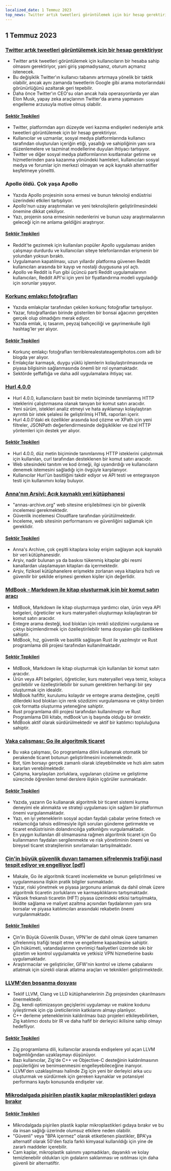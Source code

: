 ```yaml
---
localized_date: 1 Temmuz 2023
top_news: Twitter artık tweetleri görüntülemek için bir hesap gerektiriyor
---
```




<CallToAction />

<Steps>

## 1 Temmuz 2023

### [Twitter artık tweetleri görüntülemek için bir hesap gerektiriyor](https://techcrunch.com/2023/06/30/twitter-now-requires-an-account-to-view-tweets/)

- Twitter artık tweetleri görüntülemek için kullanıcıların bir hesaba sahip olmasını gerektiriyor, yani giriş yapmadıysanız, oturum açmanız istenecek.
- Bu değişiklik Twitter'ın kullanıcı tabanını artırmaya yönelik bir taktik olabilir, ancak aynı zamanda tweetlerin Google gibi arama motorlarındaki görünürlüğünü azaltarak geri tepebilir.
- Daha önce Twitter'ın CEO'su olan ancak hala operasyonlarda yer alan Elon Musk, yapay zeka araçlarının Twitter'da arama yapmasını engelleme arzusuyla motive olmuş olabilir.

#### [Sektör Tepkileri](http://news.ycombinator.com/item?id=36540957)

- Twitter, platformdan aşırı düzeyde veri kazıma endişeleri nedeniyle artık tweetleri görüntülemek için bir hesap gerektiriyor.
- Kullanıcılar ve uzmanlar, sosyal medya platformlarında kullanıcı tarafından oluşturulan içeriğin etiği, yasallığı ve sahipliğinin yanı sıra düzenlemelere ve tazminat modellerine duyulan ihtiyacı tartışıyor.
- Twitter ve diğer sosyal medya platformlarının kısıtlamalar getirme ve hizmetlerinden para kazanma yönündeki hamleleri, kullanıcıları sosyal medya ve forumlar için merkezi olmayan ve açık kaynaklı alternatifler keşfetmeye yöneltti.

### Apollo öldü. Çok yaşa Apollo

- Yazıda Apollo projesinin sona ermesi ve bunun teknoloji endüstrisi üzerindeki etkileri tartışılıyor.
- Apollo'nun uzay araştırmaları ve yeni teknolojilerin geliştirilmesindeki önemine dikkat çekiliyor.
- Yazı, projenin sona ermesinin nedenlerini ve bunun uzay araştırmalarının geleceği için ne anlama geldiğini araştırıyor.

#### [Sektör Tepkileri](http://news.ycombinator.com/item?id=36543894)

- Reddit'te gezinmek için kullanılan popüler Apollo uygulaması aniden çalışmayı durdurdu ve kullanıcıları siteye telefonlarından erişmenin bir yolundan yoksun bıraktı.
- Uygulamanın kapatılması, uzun yıllardır platforma güvenen Reddit kullanıcıları arasında bir kayıp ve nostalji duygusuna yol açtı.
- Apollo ve Reddit is Fun gibi üçüncü parti Reddit uygulamalarının kullanıcıları, Reddit API'si için yeni bir fiyatlandırma modeli uyguladığı için sorunlar yaşıyor.

### [Korkunç emlakçı fotoğrafları](https://terriblerealestateagentphotos.com)

- Yazıda emlakçılar tarafından çekilen korkunç fotoğraflar tartışılıyor.
- Yazar, fotoğraflardan birinde gösterilen bir bonsai ağacının gerçekten gerçek olup olmadığını merak ediyor.
- Yazıda emlak, iç tasarım, peyzaj bahçeciliği ve gayrimenkulle ilgili hashtag'ler yer alıyor.

#### [Sektör Tepkileri](http://news.ycombinator.com/item?id=36533193)

- Korkunç emlakçı fotoğrafları terriblerealestateagentphotos.com adlı bir blogda yer alıyor.
- Emlakçılar karmaşık, duygu yüklü işlemlerin kolaylaştırılmasında ve piyasa bilgisinin sağlanmasında önemli bir rol oynamaktadır.
- Sektörde şeffaflığa ve daha adil uygulamalara ihtiyaç var.

### [Hurl 4.0.0](https://hurl.dev/blog/2023/06/30/announcing-hurl-4.0.0.html)

- Hurl 4.0.0, kullanıcıların basit bir metin biçiminde tanımlanmış HTTP isteklerini çalıştırmasına olanak tanıyan bir komut satırı aracıdır.
- Yeni sürüm, istekleri analiz etmeyi ve hata ayıklamayı kolaylaştıran ayrıntılı bir istek şelalesi ile geliştirilmiş HTML raporları içerir.
- Hurl 4.0.0'daki ek özellikler arasında kod çözme ve XPath için yeni filtreler, JSONPath değerlendirmesinde değişiklikler ve özel HTTP yöntemleri için destek yer alıyor.

#### [Sektör Tepkileri](http://news.ycombinator.com/item?id=36539144)

- Hurl 4.0.0, düz metin biçiminde tanımlanmış HTTP isteklerini çalıştırmak için kullanılan, curl tarafından desteklenen bir komut satırı aracıdır.
- Web sitesindeki tanıtım ve kod örneği, ilgi uyandırdığı ve kullanıcıların denemek istemesini sağladığı için övgüyle karşılanıyor.
- Kullanıcılar Hurl'ün basitliğini takdir ediyor ve API testi ve entegrasyon testi için kullanımını kolay buluyor.

### [Anna'nın Arşivi: Açık kaynaklı veri kütüphanesi](https://annas-archive.org/)

- "annas-archive.org" web sitesine erişilebilmesi için bir güvenlik incelemesi gerekmektedir.
- Güvenlik incelemesi Cloudflare tarafından yürütülmektedir.
- İnceleme, web sitesinin performansını ve güvenliğini sağlamak için gereklidir.

#### [Sektör Tepkileri](http://news.ycombinator.com/item?id=36530662)

- Anna's Archive, çok çeşitli kitaplara kolay erişim sağlayan açık kaynaklı bir veri kütüphanesidir.
- Arşiv, nadir bulunan ya da baskısı tükenmiş kitaplar gibi resmi kanallardan ulaşılamayan kitapları da içermektedir.
- Arşiv, fiziksel kütüphanelere erişmekte zorlanan veya kitaplara hızlı ve güvenilir bir şekilde erişmesi gereken kişiler için değerlidir.

### [MdBook - Markdown ile kitap oluşturmak için bir komut satırı aracı](https://rust-lang.github.io/mdBook/)

- MdBook, Markdown ile kitap oluşturmaya yardımcı olan, ürün veya API belgeleri, öğreticiler ve kurs materyalleri oluşturmayı kolaylaştıran bir komut satırı aracıdır.
- Entegre arama desteği, kod blokları için renkli sözdizimi vurgulama ve çıktıyı biçimlendirmek için özelleştirilebilir tema dosyaları gibi özelliklere sahiptir.
- MdBook, hız, güvenlik ve basitlik sağlayan Rust ile yazılmıştır ve Rust programlama dili projesi tarafından kullanılmaktadır.

#### [Sektör Tepkileri](http://news.ycombinator.com/item?id=36528984)

- MdBook, Markdown ile kitap oluşturmak için kullanılan bir komut satırı aracıdır.
- Ürün veya API belgeleri, öğreticiler, kurs materyalleri veya temiz, kolayca gezilebilir ve özelleştirilebilir bir sunum gerektiren herhangi bir şey oluşturmak için idealdir.
- MdBook hafiftir, kurulumu kolaydır ve entegre arama desteğine, çeşitli dillerdeki kod blokları için renk sözdizimi vurgulamasına ve çıktıyı birden çok formatta oluşturma yeteneğine sahiptir.
- Rust programlama dili projesi tarafından kullanılmıştır ve Rust Programlama Dili kitabı, mdBook'un iş başında olduğu bir örnektir.
- MdBook aktif olarak sürdürülmektedir ve aktif bir katılımcı topluluğuna sahiptir.

### [Vaka çalışması: Go ile algoritmik ticaret](https://polygon.io/blog/case-study-algorithmict-trading-with-go/)

- Bu vaka çalışması, Go programlama dilini kullanarak otomatik bir perakende ticaret botunun geliştirilmesini incelemektedir.
- Bot, tüm borsayı gerçek zamanlı olarak izleyebilmekte ve hızlı alım satım kararları verebilmektedir.
- Çalışma, karşılaşılan zorluklara, uygulanan çözüme ve geliştirme sürecinde öğrenilen temel derslere ilişkin içgörüler sunmaktadır.

#### [Sektör Tepkileri](http://news.ycombinator.com/item?id=36539235)

- Yazıda, yazarın Go kullanarak algoritmik bir ticaret sistemi kurma deneyimi ele alınmakta ve strateji uygulaması için sağlam bir platformun önemi vurgulanmaktadır.
- Yazı, en iyi yeteneklerin sosyal açıdan faydalı çabalar yerine fintech ve reklamcılığa tahsis edilmesiyle ilgili soruları gündeme getirmekte ve ticaret endüstrisinin dolandırıcılığa yatkınlığını vurgulamaktadır.
- En yaygın kullanılan dil olmamasına rağmen algoritmik ticaret için Go kullanmanın faydaları sergilenmekte ve risk yönetiminin önemi ve bireysel ticaret stratejilerinin sınırlamaları tartışılmaktadır.

### [Çin'in büyük güvenlik duvarı tamamen şifrelenmiş trafiği nasıl tespit ediyor ve engelliyor [pdf]](https://gfw.report/publications/usenixsecurity23/data/paper/paper.pdf)

- Makale, Go ile algoritmik ticareti incelemekte ve bunun geliştirilmesi ve uygulanmasına ilişkin pratik bilgiler sunmaktadır.
- Yazar, riski yönetmek ve piyasa jargonunu anlamak da dahil olmak üzere algoritmik ticaretin zorluklarını ve karmaşıklıklarını tartışmaktadır.
- Yüksek frekanslı ticaretin (HFT) piyasa üzerindeki etkisi tartışılmakta, likidite sağlama ve maliyet azaltma açısından faydalarının yanı sıra borsalar ve piyasa katılımcıları arasındaki rekabetin önemi vurgulanmaktadır.

#### [Sektör Tepkileri](http://news.ycombinator.com/item?id=36531485)

- Çin'in Büyük Güvenlik Duvarı, VPN'ler de dahil olmak üzere tamamen şifrelenmiş trafiği tespit etme ve engelleme kapasitesine sahiptir.
- Çin hükümeti, vatandaşlarının çevrimiçi faaliyetleri üzerinde sıkı bir gözetim ve kontrol uygulamakta ve yetkisiz VPN hizmetlerine baskı uygulamaktadır.
- Araştırmacılar ve geliştiriciler, GFW'nin kontrol ve izleme çabalarını atlatmak için sürekli olarak atlatma araçları ve teknikleri geliştirmektedir.

### [LLVM'den boşanma dosyası](https://github.com/ziglang/zig/issues/16270)

- Teklif LLVM, Clang ve LLD kütüphanelerinin Zig projesinden çıkarılmasını önermektedir.
- Zig, kendi optimizasyon geçişlerini uygulamayı ve makine kodunu iyileştirmek için çip üreticilerinin katkılarını almayı planlıyor.
- C++ derleme yeteneklerinin kaldırılması bazı projeleri etkileyebilirken, Zig katılımcı dostu bir IR ve daha hafif bir derleyici ikilisine sahip olmayı hedefliyor.

#### [Sektör Tepkileri](http://news.ycombinator.com/item?id=36529456)

- Zig programlama dili, kullanıcılar arasında endişelere yol açan LLVM bağımlılığından uzaklaşmayı düşünüyor.
- Bazı kullanıcılar, Zig'de C++ ve Objective-C desteğinin kaldırılmasının popülerliğini ve benimsenmesini engelleyebileceğine inanıyor.
- LLVM'den uzaklaşılması halinde Zig için yeni bir derleyici arka ucu oluşturmak ve sürdürmek için gereken kaynaklar ve potansiyel performans kaybı konusunda endişeler var.

### [Mikrodalgada pişirilen plastik kaplar mikroplastikleri gıdaya bırakır](https://pubs.acs.org/doi/10.1021/acs.est.3c01942)

#### [Sektör Tepkileri](http://news.ycombinator.com/item?id=36532812)

- Mikrodalgada pişirilen plastik kaplar mikroplastikleri gıdaya bırakır ve bu da insan sağlığı üzerinde olumsuz etkilere neden olabilir.
- "Güvenli" veya "BPA içermez" olarak etiketlenen plastikler, BPA'ya alternatif olarak 50'den fazla farklı kimyasal kullanıldığı için yine de zararlı maddeler içerebilir.
- Cam kaplar, mikroplastik salınımı yapmadıkları, dayanıklı ve kolay temizlenebilir oldukları için gıdaların saklanması ve ısıtılması için daha güvenli bir alternatiftir.

</Steps>
